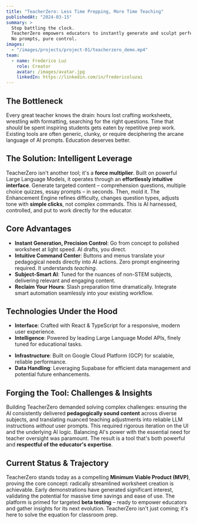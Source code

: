 ```yaml
---
title: "TeacherZero: Less Time Prepping, More Time Teaching"
publishedAt: "2024-03-15"
summary: >
  Stop battling the clock. 
  TeacherZero empowers educators to instantly generate and sculpt perfect worksheets with intelligent AI, freeing you to focus on what matters: teaching.
  No prompts, pure control.
images:
  - "/images/projects/project-01/teacherzero_demo.mp4"
team:
  - name: Frederico Luz
    role: Creator
    avatar: /images/avatar.jpg
    linkedIn: https://linkedin.com/in/fredericoluzai
---
```

## The Bottleneck

Every great teacher knows the drain: hours lost crafting worksheets, wrestling with formatting, searching for the right questions. Time that *should* be spent inspiring students gets eaten by repetitive prep work. Existing tools are often generic, clunky, or require deciphering the arcane language of AI prompts. Education deserves better.

## The Solution: Intelligent Leverage

TeacherZero isn't another tool; it's a **force multiplier**. Built on powerful Large Language Models, it operates through an **effortlessly intuitive interface**. Generate targeted content – comprehension questions, multiple choice quizzes, essay prompts – in seconds. Then, mold it. The Enhancement Engine refines difficulty, changes question types, adjusts tone with **simple clicks**, not complex commands. This is AI harnessed, controlled, and put to work directly for the educator.

## Core Advantages

- **Instant Generation, Precision Control**: Go from concept to polished worksheet at light speed. AI drafts, you direct.
- **Intuitive Command Center**: Buttons and menus translate your pedagogical needs directly into AI actions. Zero prompt engineering required. It understands *teaching*.
- **Subject-Smart AI**: Tuned for the nuances of non-STEM subjects, delivering relevant and engaging content.
- **Reclaim Your Hours**: Slash preparation time dramatically. Integrate smart automation seamlessly into your existing workflow.

## Technologies Under the Hood

- **Interface**: Crafted with React & TypeScript for a responsive, modern user experience.
- **Intelligence**: Powered by leading Large Language Model APIs, finely tuned for educational tasks.
*   **Infrastructure**: Built on Google Cloud Platform (GCP) for scalable, reliable performance.
*   **Data Handling**: Leveraging Supabase for efficient data management and potential future enhancements.

## Forging the Tool: Challenges & Insights

Building TeacherZero demanded solving complex challenges: ensuring the AI consistently delivered **pedagogically sound content** across diverse subjects, and translating nuanced teaching adjustments into reliable LLM instructions *without* user prompts. This required rigorous iteration on the UI and the underlying AI logic. Balancing AI's power with the essential need for teacher oversight was paramount. The result is a tool that's both powerful and **respectful of the educator's expertise**. 

## Current Status & Trajectory

TeacherZero stands today as a compelling **Minimum Viable Product (MVP)**, proving the core concept: radically streamlined worksheet creation is achievable. Early demonstrations have generated significant interest, validating the potential for massive time savings and ease of use. The platform is primed for targeted **beta testing** – ready to empower educators and gather insights for its next evolution. TeacherZero isn't just coming; it's here to solve the equation for classroom prep.